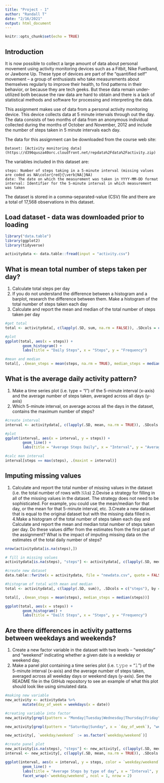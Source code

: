 ```yaml
---
title: "Project - 1"
author: "Randall T"
date: "2/16/2021"
output: html_document
---
```


```r
knitr::opts_chunk$set(echo = TRUE)
```

## Introduction

It is now possible to collect a large amount of data about personal movement using activity monitoring devices such as a Fitbit, Nike Fuelband, or Jawbone Up. These type of devices are part of the “quantified self” movement – a group of enthusiasts who take measurements about themselves regularly to improve their health, to find patterns in their behavior, or because they are tech geeks. But these data remain under-utilized both because the raw data are hard to obtain and there is a lack of statistical methods and software for processing and interpreting the data.

This assignment makes use of data from a personal activity monitoring device. This device collects data at 5 minute intervals through out the day. The data consists of two months of data from an anonymous individual collected during the months of October and November, 2012 and include the number of steps taken in 5 minute intervals each day.

The data for this assignment can be downloaded from the course web site:

    Dataset: [Activity monitoring data](https://d396qusza40orc.cloudfront.net/repdata%2Fdata%2Factivity.zip)

The variables included in this dataset are:

    steps: Number of steps taking in a 5-minute interval (missing values are coded as NA\color{red}{\verb|NA|}NA)
    date: The date on which the measurement was taken in YYYY-MM-DD format
    interval: Identifier for the 5-minute interval in which measurement was taken

The dataset is stored in a comma-separated-value (CSV) file and there are a total of 17,568 observations in this dataset.

## Load dataset - data was downloaded prior to loading
```r
library("data.table")
library(ggplot2)
library(tidyverse)

activitydata <- data.table::fread(input = "activity.csv")
```

## What is mean total number of steps taken per day?

1. Calculate total steps per day
2. If you do not understand the difference between a histogram and a barplot, research the difference between them. Make a histogram of the total number of steps taken each day
3. Calculate and report the mean and median of the total number of steps taken per day
```r
#get total
total <- activitydata[, c(lapply(.SD, sum, na.rm = FALSE)), .SDcols = c("steps"), by = .(date)]

#plot
ggplot(total, aes(x = steps)) +
        geom_histogram() +
        labs(title = "Daily Steps", x = "Steps", y = "Frequency")

#mean and median
total[, .(mean_steps = mean(steps, na.rm = TRUE), median_steps = median(steps, na.rm = TRUE))]
```

## What is the average daily activity pattern?

1. Make a time series plot (i.e. type = "l") of the 5-minute interval (x-axis) and the average number of steps taken, averaged across all days (y-axis)
2. Which 5-minute interval, on average across all the days in the dataset, contains the maximum number of steps?
```r
#create interval
interval <- activitydata[, c(lapply(.SD, mean, na.rm = TRUE)), .SDcols = c("steps"), by = .(interval)]

#plot
ggplot(interval, aes(x = interval, y = steps)) +
        geom_line() +
        labs(title = "Average Steps Daily", x = "Interval", y = "Average Steps per day")

#calc man interval
interval[steps == max(steps), .(maxint = interval)]
```

## Imputing missing values

1. Calculate and report the total number of missing values in the dataset (i.e. the total number of rows with 𝙽𝙰s)
2.Devise a strategy for filling in all of the missing values in the dataset. The strategy does not need to be sophisticated. For example, you could use the mean/median for that day, or the mean for that 5-minute interval, etc.
3.Create a new dataset that is equal to the original dataset but with the missing data filled in.
4.Make a histogram of the total number of steps taken each day and Calculate and report the mean and median total number of steps taken per day. Do these values differ from the estimates from the first part of the assignment? What is the impact of imputing missing data on the estimates of the total daily number of steps?

```r
nrow(activitydata[is.na(steps),])

# fill in missing values
activitydata[is.na(steps), "steps"] <- activitydata[, c(lapply(.SD, median, na.rm = TRUE)), .SDcols = c("steps")]

#create new dataset
data.table::fwrite(x = activitydata, file = "newdata.csv", quote = FALSE)

#histogram of total with mean and median
total <- activitydata[, c(lapply(.SD, sum)), .SDcols = c("steps"), by = .(date)]

total[, .(mean_steps = mean(steps), median_steps = median(steps))]

ggplot(total, aes(x = steps)) +
        geom_histogram() +
        labs(title = "Dailt Steps", x = "Steps", y = "Frequency")
```

## Are there differences in activity patterns between weekdays and weekends?

1. Create a new factor variable in the dataset with two levels – “weekday” and “weekend” indicating whether a given date is a weekday or weekend day.
2. Make a panel plot containing a time series plot (i.e. 𝚝𝚢𝚙𝚎 = "𝚕") of the 5-minute interval (x-axis) and the average number of steps taken, averaged across all weekday days or weekend days (y-axis). See the README file in the GitHub repository to see an example of what this plot should look like using simulated data.


```r
#making new variable
new_activity <- activitydata %>%
        mutate(day_of_week = weekdays(x = date))

#creating variable into factor
new_activity[grepl(pattern = "Monday|Tuesday|Wednesday|Thursday|Friday", x = `day_of_week`), "weekday/weekend"] <- "weekday"

new_activity[grepl(pattern = "Saturday|Sunday", x = `day_of_week`), "weekday/weekend"] <- "weekend"

new_activity[, `weekday/weekend` := as.factor(`weekday/weekend`)]       

#create panel plot                
new_activity[is.na(steps), "steps"] <- new_activity[, c(lapply(.SD, median, na.rm = TRUE)), .SDcols = c("steps")]        
interval <- new_activity[, c(lapply(.SD, mean, na.rm = TRUE)), .SDcols = c("steps"), by = .(interval, `weekday/weekend`)] 

ggplot(interval, aes(x = interval, y = steps, color = `weekday/weekend`)) +
        geom_line() +
        labs(title = "Average Steps by type of day", x = "Interval", y = "# of Steps") +
        facet_wrap(~`weekday/weekend`, ncol = 1, nrow = 2)
```


